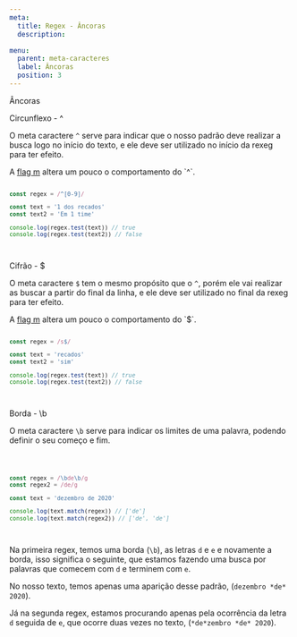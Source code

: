 ```yaml
---
meta:
  title: Regex - Âncoras
  description:

menu:
  parent: meta-caracteres
  label: Âncoras
  position: 3
---
```



<Heading>Âncoras</Heading>

<Heading as="h2">Circunflexo - &#94;</Heading>

O meta caractere `^` serve para indicar que o nosso padrão deve realizar a busca logo no início do texto, e ele deve ser utilizado no início da rexeg para ter efeito.

<CustomBlock>
A <a href="/docs/flags#m" target="_blank">flag m</a> altera um pouco o comportamento do `^`.
</CustomBlock>

<Code language="js">

```js
const regex = /^[0-9]/

const text = '1 dos recados'
const text2 = 'Em 1 time'

console.log(regex.test(text)) // true
console.log(regex.test(text2)) // false
```

</Code>

<Heading as="h2">Cifrão - &#36;</Heading>

O meta caractere `$` tem o mesmo propósito que o `^`, porém ele vai realizar as buscar a partir do final da linha, e ele deve ser utilizado no final da rexeg para ter efeito.

<CustomBlock>
A <a href="/docs/flags#m" target="_blank">flag m</a> altera um pouco o comportamento do `$`.
</CustomBlock>

<Code language="js">

```js
const regex = /s$/

const text = 'recados'
const text2 = 'sim'

console.log(regex.test(text)) // true
console.log(regex.test(text2)) // false
```

</Code>

<Heading as="h2">Borda - &#92;b</Heading>

O meta caractere `\b` serve para indicar os limites de uma palavra, podendo definir o seu começo e fim.

<Code language="js">

```js
const regex = /\bde\b/g
const regex2 = /de/g

const text = 'dezembro de 2020'

console.log(text.match(regex)) // ['de']
console.log(text.match(regex2)) // ['de', 'de']
```

</Code>

Na primeira regex, temos uma borda (`\b`), as letras `d` e `e` e novamente a borda, isso significa o seguinte, que estamos fazendo uma busca por palavras que comecem com `d` e terminem com `e`.

No nosso texto, temos apenas uma aparição desse padrão, (`dezembro *de* 2020`).

Já na segunda regex, estamos procurando apenas pela ocorrência da letra `d` seguida de `e`, que ocorre duas vezes no texto, (`*de*zembro *de* 2020`).

